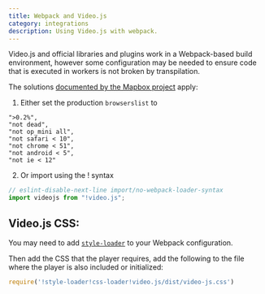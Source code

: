 ```yaml
---
title: Webpack and Video.js
category: integrations
description: Using Video.js with webpack.
---
```


Video.js and official libraries and plugins work in a Webpack-based build environment, however some configuration may be needed to ensure code that is executed in workers is not broken by transpilation.

The solutions [documented by the Mapbox project](https://docs.mapbox.com/mapbox-gl-js/guides/install/#targeting-transpilation-to-es6-with-browserslist) apply:

1. Either set the production `browserslist` to
```
">0.2%",
"not dead",
"not op_mini all",
"not safari < 10",
"not chrome < 51",
"not android < 5",
"not ie < 12"
```
2. Or import using the ! syntax
```js
// eslint-disable-next-line import/no-webpack-loader-syntax
import videojs from "!video.js";
```


## Video.js CSS:

You may need to add [`style-loader`](https://webpack.js.org/loaders/style-loader/) to your Webpack configuration.

Then add the CSS that the player requires, add the following to the file where the player is also included or initialized:

```js
require('!style-loader!css-loader!video.js/dist/video-js.css')
```
